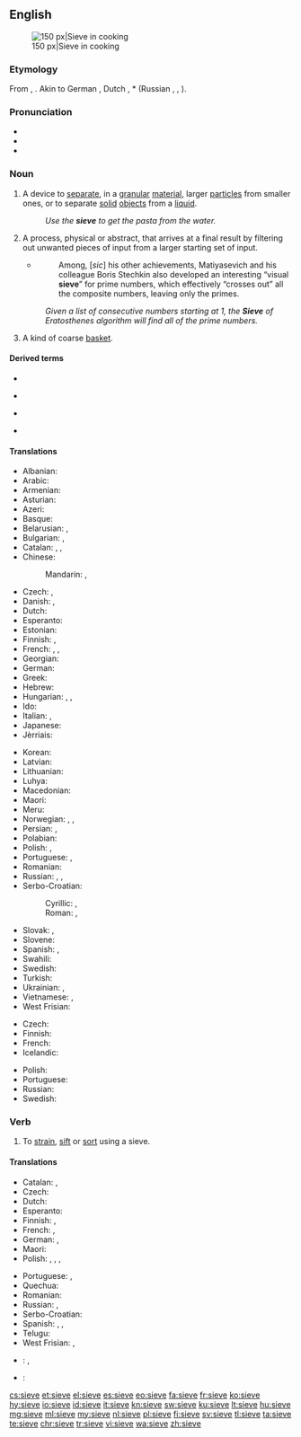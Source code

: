 ==English==
{{wikipedia}}
[[Image:Sieve.jpg|thumb|right|150 px|Sieve in cooking]]

===Etymology===
From {{etyl|ang|en}} {{term|sife|lang=ang}}, {{etyl|gem-pro|en}} {{m|gem-pro|*sibi}}. Akin to German {{term|Sieb|lang=de}}, Dutch {{term|zeef|lang=nl}}, {{etyl|sla|-}} *{{term||sito}} (Russian {{term|сито|lang=ru}}, {{term|сев|lang=ru}}, {{term|сеять|lang=ru}}).

===Pronunciation===
* {{IPA|/sɪv/}}
* {{audio|en-us-sieve.ogg|Audio (US)|lang=en}}
* {{rhymes|ɪv}}

===Noun===
{{en-noun}}

# A device to [[separate#Verb|separate]], in a [[granular]] [[material]], larger [[particle]]s from smaller ones, or to separate [[solid]] [[object]]s from a [[liquid]].
#: ''Use the '''sieve''' to get the pasta from the water.''
# A process, physical or abstract, that arrives at a final result by filtering out unwanted pieces of input from a larger starting set of input.
#* {{quote-web
    | year = 2010
    | author = Luke Mastin
    | title = 20TH CENTURY MATHEMATICS - ROBINSON AND MATIYASEVICH
    | site = www.storyofmathematics.com
    | url = http://www.storyofmathematics.com/20th_robinson.html
    | accessdate = 2013-09-08
}}
#*: Among, [''sic''] his other achievements, Matiyasevich and his colleague Boris Stechkin also developed an interesting “visual '''sieve'''” for prime numbers, which effectively “crosses out” all the composite numbers, leaving only the primes.
#: ''Given a list of consecutive numbers starting at 1, the '''Sieve''' of Eratosthenes algorithm will find all of the prime numbers.''
# {{cx|obsolete|lang=en}} A kind of coarse [[basket]].
#: {{rfquotek|Simmonds}}

====Derived terms====
{{top4}}
* {{l/en|have a mind like a sieve}}
{{mid4}}
* {{l/en|leak like a sieve}}
{{mid4}}
* {{l/en|memory like a sieve}}
{{mid4}}
* {{l/en|sievish}}
{{bottom}}

====Translations====
{{trans-top|device to separate larger objects}}
* Albanian: {{t|sq|sitë|f}}
* Arabic: {{t|ar|غربال|m|tr=ġirbāl|sc=Arab}}
* Armenian: {{t|hy|մաղ|tr=mał|sc=Armn}}
* Asturian: {{t+|ast|peñera|f}}
* Azeri: {{t+|az|süzgəc}}
* Basque: {{t|eu|bahe}}
* Belarusian: {{t|be|рэшата|n|tr=réšata|sc=Cyrl}}, {{t|be|сіта|n|tr=síta|sc=Cyrl}}
* Bulgarian: {{t|bg|решето|n|tr=rešéto|sc=Cyrl}}, {{t+|bg|сито|n|tr=síto|sc=Cyrl}}
* Catalan: {{qualifier|for solids}} {{t|ca|garbell|m}}, {{t|ca|sedàs|m}}, {{qualifier|for liquids}} {{t|ca|colador|m}}
* Chinese:
*: Mandarin: {{t|cmn|篩子|sc=Hani}}, {{t+|cmn|筛子|tr=shāizi|sc=Hani}}
* Czech: {{t+|cs|síto|n}}, {{t+|cs|řešeto|n}}
* Danish: {{t|da|si|c}}, {{t|da|sigte|c}}
* Dutch: {{t+|nl|zeef|f}}
* Esperanto: {{t|eo|kribrilo}}
* Estonian: {{t|et|sõel}}
* Finnish: {{t|fi|seula}}, {{t+|fi|siivilä}}
* French: {{t+|fr|tamis|m}}, {{t+|fr|crible|m}}, {{t+|fr|passoire|m}} {{qualifier|for cooking}}
* Georgian: {{t|ka|საცერი|tr=sac'eri|sc=Geor}}
* German: {{t+|de|Sieb|n}}
* Greek: {{t+|el|κόσκινο|n|tr=kóskino}}
* Hebrew: {{t+|he|נפה|f}}
* Hungarian: {{t+|hu|szita}}, {{t+|hu|rosta}}, {{t+|hu|szűrő}}
* Ido: {{t+|io|sivo}}
* Italian: {{t+|it|setaccio|m}}, {{t|it|scolino|m}}
* Japanese: {{t+|ja|ふるい|tr=furui}}
* Jèrriais: {{t|roa-jer|craîncheux|m}}
{{trans-mid}}
* Korean: {{t+|ko|체|tr=che|sc=Kore}}
* Latvian: {{t|lv|siets|m}}
* Lithuanian: {{t|lt|sietas|m}}
* Luhya: {{t|luy|sichungi}}
* Macedonian: {{t|mk|сито|n|tr=síto|sc=Cyrl}}
* Maori: {{t|mi|tātari}}
* Meru: {{t|mer|gichunki}}
* Norwegian: {{t|no|sikt|c}}, {{t|no|såld|c}}, {{t|no|sil|c}}
* Persian: {{t+|fa|غربال|tr=qarbâl|sc=fa-Arab}}, {{t+|fa|الک|tr=alak|sc=fa-Arab}}
* Polabian: {{t|pox|risetĕ|n}}
* Polish: {{t+|pl|sitko|n}}, {{t+|pl|sito|n}}
* Portuguese: {{t+|pt|peneira|f}}, {{t+|pt|coador|m}}
* Romanian: {{t+|ro|sită|f}}
* Russian: {{t+|ru|решето|n|tr=rešetó|sc=Cyrl}}, {{t+|ru|сито|n|tr=síto|sc=Cyrl}}, {{t+|ru|дуршлаг|m|sc=Cyrl|tr=duršlág}} {{qualifier|colander}}
* Serbo-Croatian:
*: Cyrillic: {{t|sh|сито|n|sc=Cyrl}}, {{t|sh|решето|n|sc=Cyrl}}
*: Roman: {{t+|sh|sito|n}}, {{t+|sh|rešeto|n}}
* Slovak: {{t+|sk|sito|n}}, {{t|sk|rešeto|n}}
* Slovene: {{t|sl|rešêto|n}}
* Spanish: {{t+|es|tamiz|m}} {{qualifier|for solids}}, {{t+|es|colador|m}} {{qualifier|for liquids}}
* Swahili: {{t+|sw|kichujio}}
* Swedish: {{t+|sv|såll|n}}
* Turkish: {{t+|tr|süzgeç}}
* Ukrainian: {{t|uk|решето|n|tr=réšeto|sc=Cyrl}}, {{t|uk|сито|n|tr=sýto|sc=Cyrl}}
* Vietnamese: {{t+|vi|rây}}, {{t|vi|rây bột}}
* West Frisian: {{t|fy|souwe}}
{{trans-bottom}}

{{trans-top|process that filters out unwanted pieces of input}}
* Czech: {{t+|cs|síto|n}}
* Finnish: {{t|fi|seulonta}}
* French: {{t+|fr|crible|m}}
* Icelandic: {{t|is|sáldur|n}}
{{trans-mid}}
* Polish: {{t+|pl|odcedzanie}}
* Portuguese: {{t+|pt|crivo}}
* Russian: {{t+|ru|просеивание|n|tr=proséivanije}}
* Swedish: {{t|sv|sållning|n}}
{{trans-bottom}}

===Verb===
{{en-verb|siev|ing}}

# To [[strain]], [[sift]] or [[sort]] using a sieve.

====Translations====
{{trans-top|to strain, sift or sort using a sieve}}
* Catalan: {{t+|ca|filtrar}}, {{t+|ca|colar}}
* Czech: {{t|cs|prosít}}
* Dutch: {{t+|nl|zeven}}
* Esperanto: {{t+|eo|kribri}}
* Finnish: {{t|fi|seuloa}}, {{t|fi|siivilöidä}}
* French: {{t+|fr|tamiser}}, {{t+|fr|sasser}}
* German: {{t+|de|sieben}}, {{t|de|durchsieben}}
* Maori: {{t|mi|tātari}}
* Polish: {{t|pl|przesiać}}, {{t+|pl|przesiewać}}, {{t|pl|odcedzić}}, {{t+|pl|cedzić}}
{{trans-mid}}
* Portuguese: {{t+|pt|coar}}, {{t+|pt|peneirar}}
* Quechua: {{t|qu|icharay}}
* Romanian: {{t+|ro|cerne}}
* Russian: {{t+|ru|просеивать|tr=proséivat'|sc=Cyrl}}, {{t+|ru|отсеивать|tr=otséivat'|sc=Cyrl}}
* Serbo-Croatian: {{t+|sh|prosijati}}
* Spanish: {{t+|es|cribar}}, {{t+|es|colar}} {{qualifier|for liquids}}, {{t|es|cernir}} {{qualifier|for solids}}
* Telugu: {{t+|te|జల్లించు|tr=jallinchu}}
* West Frisian: {{t|fy|souje}}, {{t|fy|souwe}}
{{trans-bottom}}

{{checktrans-top}}
* {{ttbc|no}}: {{t|no|sikte}}, {{t|no|sålde}}
* {{ttbc|ro}}: {{t|ro|sita}}
{{trans-bottom}}

[[cs:sieve]]
[[et:sieve]]
[[el:sieve]]
[[es:sieve]]
[[eo:sieve]]
[[fa:sieve]]
[[fr:sieve]]
[[ko:sieve]]
[[hy:sieve]]
[[io:sieve]]
[[id:sieve]]
[[it:sieve]]
[[kn:sieve]]
[[sw:sieve]]
[[ku:sieve]]
[[lt:sieve]]
[[hu:sieve]]
[[mg:sieve]]
[[ml:sieve]]
[[my:sieve]]
[[nl:sieve]]
[[pl:sieve]]
[[fi:sieve]]
[[sv:sieve]]
[[tl:sieve]]
[[ta:sieve]]
[[te:sieve]]
[[chr:sieve]]
[[tr:sieve]]
[[vi:sieve]]
[[wa:sieve]]
[[zh:sieve]]